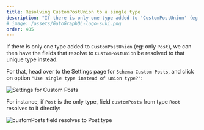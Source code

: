 ```yaml
---
title: Resolving CustomPostUnion to a single type
description: "If there is only one type added to 'CustomPostUnion' (eg: only 'Post'), we can then have the fields that resolve to 'CustomPostUnion' be resolved to that unique type instead."
# image: /assets/GatoGraphQL-logo-suki.png
order: 405
---
```


If there is only one type added to `CustomPostUnion` (eg: only `Post`), we can then have the fields that resolve to `CustomPostUnion` be resolved to that unique type instead.

For that, head over to the Settings page for `Schema Custom Posts`, and click on option `"Use single type instead of union type?"`:

<div class="img-width-1024" markdown="1">

![Settings for Custom Posts](/assets/guides/upstream/settings-customposts-single-type.png "Settings for Custom Posts")

</div>

For instance, if `Post` is the only type, field `customPosts` from type `Root` resolves to it directly:

![`customPosts` field resolves to `Post` type](/assets/guides/upstream/interactive-schema-root.png "`customPosts` field resolves to `Post` type")
